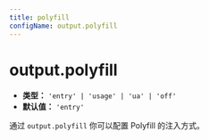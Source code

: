 ```yaml
---
title: polyfill
configName: output.polyfill
---
```


# output.polyfill

- **类型：** `'entry' | 'usage' | 'ua' | 'off'`
- **默认值：** `'entry'`

通过 `output.polyfill` 你可以配置 Polyfill 的注入方式。


<OutputPolyfillExtend />


<RsbuildConfig />
